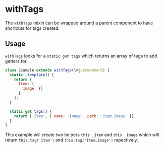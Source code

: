 <!--
Copyright 2021 Comcast Cable Communications Management, LLC

Licensed under the Apache License, Version 2.0 (the "License");
you may not use this file except in compliance with the License.
You may obtain a copy of the License at

http://www.apache.org/licenses/LICENSE-2.0

Unless required by applicable law or agreed to in writing, software
distributed under the License is distributed on an "AS IS" BASIS,
WITHOUT WARRANTIES OR CONDITIONS OF ANY KIND, either express or implied.
See the License for the specific language governing permissions and
limitations under the License.

SPDX-License-Identifier: Apache-2.0
-->


# withTags

The `withTags` mixin can be wrapped around a parent component to have shortcuts for tags created.

## Usage

`withTags` looks for a `static get tags` which returns an array of tags to add getters for.

```js
class Example extends withTags(lng.Component) {
  static _template() {
    return {
      Item: {
        Image: {}
      }
    };
  }

  static get tags() {
    return ['Item', { name: 'Image', path: 'Item.Image' }];
  }
}
```

This example will create two helpers `this._Item` and `this._Image` which will
return `this.tag('Item')` and `this.tag('Item.Image')` repectively.
